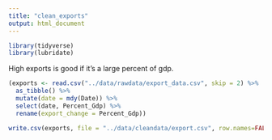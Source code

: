 ```yaml
---
title: "clean_exports"
output: html_document
---
```


```r
library(tidyverse)
library(lubridate)
```

High exports is good if it's a large percent of gdp.
```r
(exports <- read.csv("../data/rawdata/export_data.csv", skip = 2) %>%
  as_tibble() %>%
  mutate(date = mdy(Date)) %>%
  select(date, Percent_Gdp) %>%
  rename(export_change = Percent_Gdp))

write.csv(exports, file = "../data/cleandata/export.csv", row.names=FALSE)
```